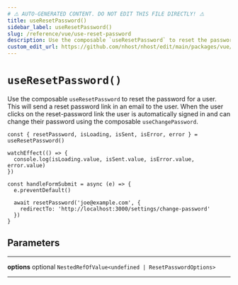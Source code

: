 ```yaml
---
# ⚠️ AUTO-GENERATED CONTENT. DO NOT EDIT THIS FILE DIRECTLY! ⚠️
title: useResetPassword()
sidebar_label: useResetPassword()
slug: /reference/vue/use-reset-password
description: Use the composable `useResetPassword` to reset the password for a user. This will send a reset password link in an email to the user. When the user clicks on the reset-password link the user is automatically signed in and can change their password using the composable `useChangePassword`.
custom_edit_url: https://github.com/nhost/nhost/edit/main/packages/vue/src/useResetPassword.ts#L41
---
```


# `useResetPassword()`

Use the composable `useResetPassword` to reset the password for a user. This will send a reset password link in an email to the user. When the user clicks on the reset-password link the user is automatically signed in and can change their password using the composable `useChangePassword`.

```tsx
const { resetPassword, isLoading, isSent, isError, error } = useResetPassword()

watchEffect(() => {
  console.log(isLoading.value, isSent.value, isError.value, error.value)
})

const handleFormSubmit = async (e) => {
  e.preventDefault()

  await resetPassword('joe@example.com', {
    redirectTo: 'http://localhost:3000/settings/change-password'
  })
}
```

## Parameters

---

**<span className="parameter-name">options</span>** <span className="optional-status">optional</span> `NestedRefOfValue<undefined | ResetPasswordOptions>`

---
